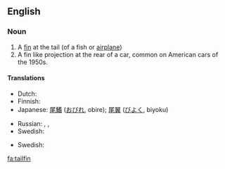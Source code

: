 ==English==

===Noun===
{{en-noun}}
{{wikipedia}}

# A [[fin]] at the tail (of a fish or [[airplane]])
# A fin like projection at the rear of a car, common on American cars of the 1950s.

====Translations====
{{trans-top|fin at the tail of fish}}
* Dutch: {{t-|nl|staartvin|m|f}}
* Finnish: {{t-|fi|pyrstöevä}}
* Japanese: {{sense|of fish}} [[尾鰭]] ([[おびれ]], obire); {{sense|of airplane}} [[尾翼]] ([[びよく]], biyoku)
{{trans-mid}}
* Russian: {{sense|of fish}} {{t|ru|хвостовой плавник|m|tr=xvostovój plavník}}, {{sense|of airplane}} {{t+|ru|киль|m|tr=kil'}}, {{t|ru|вертикальный стабилизатор|m|tr=v'ertikál'nyj stabilizátor}}
* Swedish: {{t|sv|stjärtfena|c}}
{{trans-bottom}}

{{trans-top|fin like projection at the rear of a car}}
* Swedish: {{t|sv|stjärtfena|c}}
{{trans-mid}}
{{trans-bottom}}

[[fa:tailfin]]